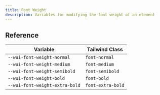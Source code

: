 ```yaml
---
title: Font Weight
description: Variables for modifying the font weight of an element
---
```


## Reference

| Variable                       | Tailwind Class    |
| ------------------------------ | ----------------- |
| `--wui-font-weight-normal`     | `font-normal`     |
| `--wui-font-weight-medium`     | `font-medium`     |
| `--wui-font-weight-semibold`   | `font-semibold`   |
| `--wui-font-weight-bold`       | `font-bold`       |
| `--wui-font-weight-extra-bold` | `font-extra-bold` |
